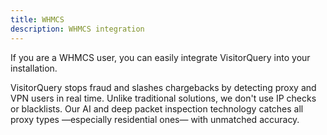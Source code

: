 ```yaml
---
title: WHMCS
description: WHMCS integration
---
```


If you are a WHMCS user, you can easily integrate VisitorQuery into your installation. 

VisitorQuery stops fraud and slashes chargebacks by detecting proxy and VPN users in real time. 
Unlike traditional solutions, we don't use IP checks or blacklists. 
Our AI and deep packet inspection technology catches all proxy types —especially residential ones— with unmatched accuracy.